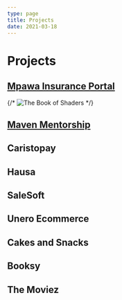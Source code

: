 ```yaml
---
type: page
title: Projects
date: 2021-03-18
---
```


# Projects


## [Mpawa Insurance Portal](https://rensoft.co.ke)
{/* ![The Book of Shaders](https://thebookofshaders.com/img/logo.png) */}

## [Maven Mentorship](https://mavenmentorship.org)
## Caristopay
## Hausa
## SaleSoft
## Unero Ecommerce
## Cakes and Snacks
## Booksy
## The Moviez
